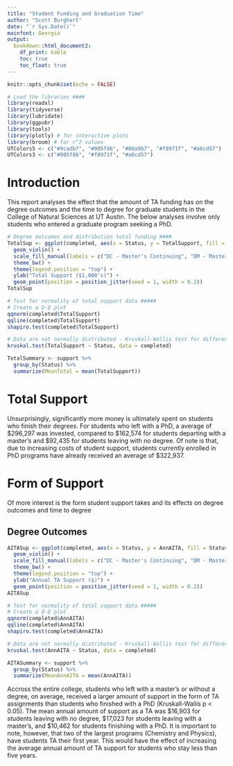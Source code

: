 ```yaml
---
title: "Student Funding and Graduation Time"
author: "Scott Burghart"
date: "`r Sys.Date()`"
mainfont: Georgia
output: 
  bookdown::html_document2:
    df_print: kable
    toc: true
    toc_float: true
---
```


```r
knitr::opts_chunk$set(echo = FALSE)
```

```r
# Load the libraries ####
library(readxl)
library(tidyverse)
library(lubridate)
library(ggpubr)
library(tools)
library(plotly) # for interactive plots
library(broom) # for r^2 values
UTColors5 <- c("#9cadb7", "#005f86", "#00a9b7", "#f8971f", "#a6cd57")
UTColors3 <- c("#005f86", "#f8971f", "#a6cd57")
```

# Introduction

This report analyses the effect that the amount of TA funding has on the degree outcomes and the time to degree for graduate students in the College of Natural Sciences at UT Austin. The below analyses involve only students who entered a graduate program seeking a PhD.

```r
# Degree outcomes and distribution total funding ####
TotalSup <- ggplot(completed, aes(x = Status, y = TotalSupport, fill = Status)) +
  geom_violin() +
  scale_fill_manual(labels = c("DC - Master's Continuing", "DM - Master's", "DT - PhD", "NC - Continuing", "NX - No degree"), values = UTColors5) +
  theme_bw() +
  theme(legend.position = "top") +
  ylab("Total Support ($1,000's)") +
  geom_point(position = position_jitter(seed = 1, width = 0.2))
TotalSup
```


```r
# Test for normality of total support data #####
# Create a Q-Q plot
qqnorm(completed$TotalSupport)
qqline(completed$TotalSupport)
shapiro.test(completed$TotalSupport)

# Data are not normally distributed - Kruskall-Wallis test for differences #####
kruskal.test(TotalSupport ~ Status, data = completed)

```

```r
TotalSummary <- support %>% 
  group_by(Status) %>% 
  summarize(MeanTotal = mean(TotalSupport))
```


# Total Support

Unsurprisingly, significantly more money is ultimately spent on students who finish their degrees. For students who left with a PhD, a average of &dollar;296,297 was invested, compared to &dollar;162,574 for students departing with a master's and &dollar;92,435 for students leaving with no degree. Of note is that, due to increasing costs of student support, students currently enrolled in PhD programs have already received an average of &dollar;322,937.

# Form of Support

Of more interest is the form student support takes and its effects on degree outcomes and time to degree

## Degree Outcomes

```r
AITASup <- ggplot(completed, aes(x = Status, y = AnnAITA, fill = Status)) +
  geom_violin() +
  scale_fill_manual(labels = c("DC - Master's Continuing", "DM - Master's", "DT - PhD", "NC - Continuing", "NX - No degree"), values = UTColors5) +
  theme_bw() +
  theme(legend.position = "top") +
  ylab("Annual TA Support ($)") +
  geom_point(position = position_jitter(seed = 1, width = 0.2))
AITASup
```

```r
# Test for normality of total support data #####
# Create a Q-Q plot
qqnorm(completed$AnnAITA)
qqline(completed$AnnAITA)
shapiro.test(completed$AnnAITA)

# Data are not normally distributed - Kruskall-Wallis test for differences #####
kruskal.test(AnnAITA ~ Status, data = completed)
```


```r
AITASummary <- support %>% 
  group_by(Status) %>% 
  summarize(MeanAnnAITA = mean(AnnAITA))

```


Accross the entire college, students who left with a master's or without a degree, on average, received a larger amount of support in the form of TA assignments than students who finished with a PhD (Kruskall-Wallis p < 0.05). The mean annual amount of support as a TA was &dollar;16,903 for students leaving with no degree, &dollar;17,023 for students leaving with a master's, and &dollar;10,462 for students finishiing with a PhD. It is important to note, however, that two of the largest programs (Chemistry and Physics), have students TA their first year. This would have the effect of increasing the average annual amount of TA support for students who stay less than five years.